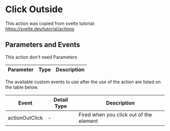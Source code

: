 
<Meta title="Internal Documentation/Actions/ClickOutside/Doc" />

# Click Outside

This action was copied from svelte tutorial: https://svelte.dev/tutorial/actions

## Parameters and Events

This action don't need Parameters

Parameter      | Type     | Description
---------------|----------|-------------

The available custom events to use after the use of the action are listed on
the table below.

Event    | Detail Type | Description
-------------|-----------|-------------
actionOutClick  | - | Fired when you click out of the element
